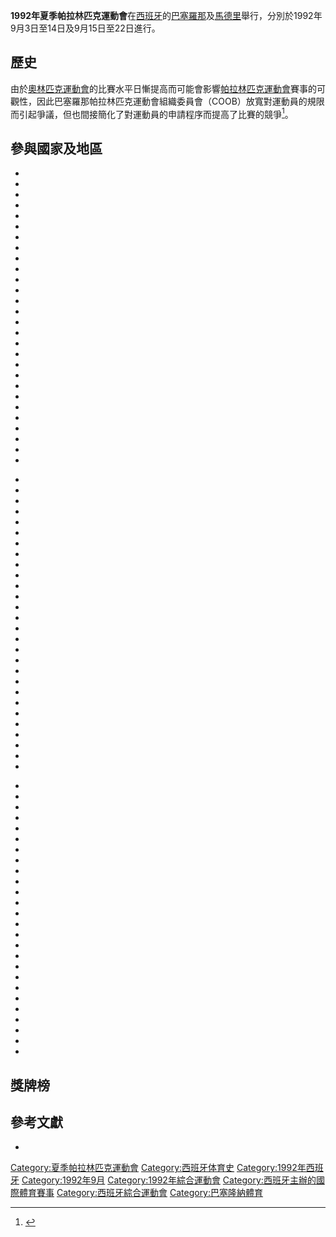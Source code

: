 {{noteTA|G1=Sports}}
{{Paralympics infobox|1992|Summer|
|Name = 第九屆夏季殘疾人奧林匹克運動會
|Logo = 
|Host city = {{ESP}}[[巴塞羅那|巴塞羅那]]<br />{{ESP}}[[馬德里|馬德里]]
|Motto =運動沒有界限（{{lang-en|Sport Without Limits}}，{{lang-ca|Esport Sense Límits}}）
|Nations participating = 82
|Athletes participating = 3020
|Events = 15大項487小項
|Opening ceremony = 1992年9月3日（巴塞羅那）<br />1992年9月15日（馬德里）
|Closing ceremony = 1992年9月14日（巴塞羅那）<br />1992年9月22日（馬德里）
|Officially opened by  =[[西班牙国王|西班牙国王]][[胡安·卡洛斯一世|胡安·卡洛斯一世]]
|Paralympic Stadium = [[蒙特惠克奧林匹克體育場|蒙特惠克奧林匹克體育場]]<br />馬德里奧林匹克體育場
}}
{{Location map+|Spain|width=250|float=none}
 |alt=Location of Barcelona,Spain
 |caption=巴塞罗那在西班牙的位置
 |places=
  {{Location map~ |  Spain
   | label = 巴塞罗那
   | background=white
    | lat_deg = 41.38
    | lon_deg = 2.17}}
    | link=[[巴塞罗那|巴塞罗那]]
}}
{{Location map+|Spain|width=250|float=none}
 |alt=Location of Madrid,Spain
 |caption=马德里在西班牙的位置
 |places=
  {{Location map~ |  Spain 
   | label = 马德里
   | background=white
    | lat_deg = 40.40
    | lon_deg = -3.68}}
    | link=[[马德里|马德里]]
}}
{{Location map+|Spain|width=250|float=right|caption=巴塞罗那和马德里在西班牙的位置|places=
{{Location map~|Spain|lat_deg = 41.38|lon_deg = 2.17|label=[[巴塞罗那|巴塞罗那]]}}
{{Location map~|Spain|lat_deg = 40.40|lon_deg = -3.68|label=[[马德里|马德里]]}}
}}
'''1992年夏季帕拉林匹克運動會'''在[[西班牙|西班牙]]的[[巴塞羅那|巴塞羅那]]及[[馬德里|馬德里]]舉行，分別於1992年9月3日至14日及9月15日至22日進行。

== 歷史 ==
由於[[奧林匹克運動會|奧林匹克運動會]]的比賽水平日慚提高而可能會影響[[帕拉林匹克運動會|帕拉林匹克運動會]]賽事的可觀性，因此巴塞羅那帕拉林匹克運動會組織委員會（COOB）放寬對運動員的規限而引起爭議，但也間接簡化了對運動員的申請程序而提高了比賽的競爭<ref>{{en}}{{cite web |title=Barcelona 1992 |publisher=[[國際帕拉林匹克委員會|國際帕拉林匹克委員會]] |accessdate=2010年8月2日 |url=http://www.paralympic.org/Paralympic_Games/Past_Games/Barcelona_1992/index.html |archive-date=2011年5月26日 |archive-url=https://web.archive.org/web/20110526102854/http://www.paralympic.org/Paralympic_Games/Past_Games/Barcelona_1992/index.html |dead-url=no }}</ref>。

== 參與國家及地區 ==
{{col-begin}}
{{col-3}}
* {{FlagIPCteam|ALG|1992年夏季}}
* {{FlagIPCteam|ARG|1992年夏季}}
* {{FlagIPCteam|AUS|1992年夏季}}
* {{FlagIPCteam|AUT|1992年夏季}}
* {{FlagIPCteam|BRN|1992年夏季}}
* {{FlagIPCteam|BEL|1992年夏季}}
* {{FlagIPCteam|BUL|1992年夏季}}
* {{FlagIPCteam|BUR|1992年夏季}}
* {{FlagIPCteam|BRA|1992年夏季}}
* {{FlagIPCteam|CAN|1992年夏季}}
* {{FlagIPCteam|CHI|1992年夏季}}
* {{FlagIPCteam|CHN|1992年夏季}}
* {{FlagIPCteam|TPE|1992年夏季}}
* {{FlagIPCteam|COL|1992年夏季}}
* {{FlagIPCteam|CRC|1992年夏季}}
* {{FlagIPCteam|CRO|1992年夏季}}
* {{FlagIPCteam|CUB|1992年夏季}}
* {{FlagIPCteam|CYP|1992年夏季}}
* {{FlagIPCteam|TCH|1992年夏季}}
* {{FlagIPCteam|DEN|1992年夏季}}
* {{FlagIPCteam|DOM|1992年夏季}}
* {{FlagIPCteam|ECU|1992年夏季}}
* {{FlagIPCteam|EGY|1992年夏季}}
* {{FlagIPCteam|EST|1992年夏季}}
* {{FlagIPCteam|FRO|1992年夏季}}
* {{FlagIPCteam|FIN|1992年夏季}}
* {{FlagIPCteam|FRA|1992年夏季}}
* {{FlagIPCteam|GER|1992年夏季}}
{{col-3}}
* {{FlagIPCteam|GBR|1992年夏季}}
* {{FlagIPCteam|GRE|1992年夏季}}
* {{FlagIPCteam|HKG|1992年夏季}}
* {{FlagIPCteam|HUN|1992年夏季}}
* {{FlagIPCteam|ISL|1992年夏季}}
* {{FlagIPCteam|EUN|1992年夏季}}
* {{FlagIPCteam|IND|1992年夏季}}
* {{FlagIPCteam|IRI|1992年夏季}}
* {{FlagIPCteam|IRQ|1992年夏季}}
* {{FlagIPCteam|IRL|1992年夏季}}
* {{FlagIPCteam|ISR|1992年夏季}}
* {{FlagIPCteam|ITA|1992年夏季}}
* {{FlagIPCteam|JAM|1992年夏季}}
* {{FlagIPCteam|JPN|1992年夏季}}
* {{FlagIPCteam|KEN|1992年夏季}}
* {{FlagIPCteam|KUW|1992年夏季}}
* {{FlagIPCteam|LAT|1992年夏季}}
* {{FlagIPCteam|LIE|1992年夏季}}
* {{FlagIPCteam|LTU|1992年夏季}}
* {{FlagIPCteam|LUX|1992年夏季}}
* {{FlagIPCteam|MAC|1992年夏季}}
* {{FlagIPCteam|MAS|1992年夏季}}
* {{FlagIPCteam|MEX|1992年夏季}}
* {{FlagIPCteam|MAR|1992年夏季}}
* {{FlagIPCteam|MYA|1992年夏季}}
* {{FlagIPCteam|NAM|1992年夏季}}
* {{FlagIPCteam|NED|1992年夏季}}
* {{FlagIPCteam|NZL|1992年夏季}}
{{col-3}}
* {{FlagIPCteam|NGR|1992年夏季}}
* {{FlagIPCteam|NOR|1992年夏季}}
* {{FlagIPCteam|OMA|1992年夏季}}
* {{FlagIPCteam|PAK|1992年夏季}}
* {{FlagIPCteam|PAN|1992年夏季}}
* {{FlagIPCteam|POL|1992年夏季}}
* {{FlagIPCteam|POR|1992年夏季}}
* {{FlagIPCteam|PUR|1992年夏季}}
* {{FlagIPCteam|SEY|1992年夏季}}
* {{FlagIPCteam|SIN|1992年夏季}}
* {{FlagIPCteam|SLO|1992年夏季}}
* {{FlagIPCteam|RSA|1992年夏季}}
* {{FlagIPCteam|KOR|1992年夏季}}
* {{FlagIPCteam|ESP|1992年夏季}}
* {{FlagIPCteam|SWE|1992年夏季}}
* {{FlagIPCteam|SUI|1992年夏季}}
* {{FlagIPCteam|SYR|1992年夏季}}
* {{FlagIPCteam|TAN|1992年夏季}}
* {{FlagIPCteam|THA|1992年夏季}}
* {{FlagIPCteam|TUN|1992年夏季}}
* {{FlagIPCteam|TUR|1992年夏季}}
* {{FlagIPCteam|UAE|1992年夏季}}
* {{FlagIPCteam|USA|1992年夏季}}
* {{FlagIPCteam|URU|1992年夏季}}
* {{FlagIPCteam|VEN|1992年夏季}}
* {{FlagIPCteam|YEM|1992年夏季}}
{{col-end}}

== 獎牌榜 ==
{{main|1992年夏季帕拉林匹克運動會獎牌榜}}
{{Medals table
 | caption        = 
 | host           = ESP
 | flag_template  = flagIPCteam
 | event          = 1992年夏季
 | show_limit     = 10
 | remaining_text = 其余代表团
 | team           = 代表团
 | gold_USA = 75 | silver_USA = 52 | bronze_USA = 48
 | gold_GER = 61 | silver_GER = 51 | bronze_GER = 59
 | gold_GBR = 42 | silver_GBR = 51 | bronze_GBR = 46
 | gold_FRA = 36 | silver_FRA = 36 | bronze_FRA = 35
 | gold_ESP = 39 | silver_ESP = 32 | bronze_ESP = 49
 | gold_CAN = 29 | silver_CAN = 23 | bronze_CAN = 29
 | gold_AUS = 37 | silver_AUS = 37 | bronze_AUS = 34
 | gold_EUN = 19 | silver_EUN = 15 | bronze_EUN = 16
 | gold_NED = 14 | silver_NED = 14 | bronze_NED = 12
 | gold_NOR = 13 | silver_NOR = 13 | bronze_NOR = 7
 | gold_DEN = 12 | silver_DEN = 22 | bronze_DEN = 12
 | gold_KOR = 11 | silver_KOR = 16 | bronze_KOR = 18
 | gold_CHN = 16 | silver_CHN = 8 | bronze_CHN = 7
 | gold_ISL = 13 | silver_ISL = 8 | bronze_ISL = 18
 | gold_POL = 10 | silver_POL = 13 | bronze_POL = 11
 | gold_ITA = 10 | silver_ITA = 7 | bronze_ITA = 18
 | gold_ROM = 10 | silver_ROM = 6 | bronze_ROM = 7
 | gold_JPN = 8 | silver_JPN = 7 | bronze_JPN = 16
 | gold_FIN = 8 | silver_FIN = 6 | bronze_FIN= 12
 | gold_SWE = 16 | silver_SWE = 33 | bronze_SWE = 19
 | gold_EGY = 7 | silver_EGY = 6 | bronze_EGY = 7
 | gold_SUI = 6 | silver_SUI = 16 | bronze_SUI = 13
 | gold_BEL = 5 | silver_BEL = 5 | bronze_BEL = 7
 | gold_AUT = 5 | silver_AUT = 4 | bronze_AUT = 13
 | gold_URU = 5 | silver_URU = 4 | bronze_URU = 5
 | gold_NZL = 5 | silver_NZL = 1 | bronze_NZL = 0
 | gold_TCH = 4 | silver_TCH = 3 | bronze_TCH = 6
 | gold_HUN = 4 | silver_HUN = 3 | bronze_HUN = 4
 | gold_IPP = 4 | silver_IPP = 3 | bronze_IPP = 1
 | gold_SAF = 4 | silver_SAF = 1 | bronze_SAF = 3
 | gold_HKG = 3 | silver_HKG = 4 | bronze_HKG = 4
 | gold_CUB = 3 | silver_CUB = 3 | bronze_CUB = 3
 | gold_POR = 3 | silver_POR = 6 | bronze_POR = 5
 | gold_BRA = 4 | silver_BRA = 3 | bronze_BRA = 5
 | gold_NGR = 3 | silver_NGR = 0 | bronze_NGR = 0
 | gold_DOM = 2 | silver_DOM = 6 | bronze_DOM = 1
 | gold_ISR = 2 | silver_ISR = 4 | bronze_ISR = 5
 | gold_SLO = 2 | silver_SLO = 0 | bronze_SLO = 1
 | gold_KUW = 1 | silver_KUW = 3 | bronze_KUW = 1
 | gold_IRI = 1 | silver_IRI = 2 | bronze_IRI = 1
 | gold_BUL = 1 | silver_BUL = 2 | bronze_BUL = 0
 | gold_PAN = 1 | silver_PAN = 2 | bronze_PAN = 0
 | gold_ARG = 2 | silver_ARG = 4 | bronze_ARG = 2
 | gold_KEN = 3 | silver_KEN = 1 | bronze_KEN = 3
 | gold_CHI = 1 | silver_CHI = 0 | bronze_CHI = 0
 | gold_LTU = 0 | silver_LTU = 4 | bronze_LTU = 3
 | gold_IRL = 0 | silver_IRL = 3 | bronze_IRL = 4
 | gold_EST = 0 | silver_EST = 2 | bronze_EST = 1
 | gold_GRE = 0 | silver_GRE = 3 | bronze_GRE = 1
 | gold_MEX = 0 | silver_MEX = 1 | bronze_MEX = 10
 | gold_JAM = 0 | silver_JAM = 1 | bronze_JAM = 2
 | gold_MAS = 0 | silver_MAS = 1 | bronze_MAS = 2
 | gold_FRO = 0 | silver_FRO = 1 | bronze_FRO = 0
 | gold_TUN = 0 | silver_TUN = 1 | bronze_TUN = 0
 | gold_BRN = 0 | silver_BRN = 0 | bronze_BRN = 1
 | gold_TPE = 0 | silver_TPE = 0 | bronze_TPE = 1
 | gold_IRQ = 0 | silver_IRQ = 0 | bronze_IRQ = 1
 | gold_CRO = 0 | silver_CRO = 0 | bronze_CRO = 1
 | gold_ECU = 0 | silver_ECU = 0 | bronze_ECU = 1
 | gold_THA = 0 | silver_THA = 0 | bronze_THA = 1
 | gold_PUR = 0 | silver_PUR = 0 | bronze_PUR = 1
 | gold_VEN = 0 | silver_VEN = 0 | bronze_VEN = 1
}}

== 參考文獻 ==
<div class="references-small">
<references></references>
* {{en}}{{cite book| title=Fact sheet in Barcelona 1992 |publisher=[[國際帕拉林匹克委員會|國際帕拉林匹克委員會]] |date=2006年 }}
</div>

{{残疾人奥林匹克运动会}}
{{Authority control}}
[[Category:夏季帕拉林匹克運動會|Category:夏季帕拉林匹克運動會]]
[[Category:西班牙体育史|Category:西班牙体育史]]
[[Category:1992年西班牙|Category:1992年西班牙]]
[[Category:1992年9月|Category:1992年9月]]
[[Category:1992年綜合運動會|Category:1992年綜合運動會]]
[[Category:西班牙主辦的國際體育賽事|Category:西班牙主辦的國際體育賽事]]
[[Category:西班牙綜合運動會|Category:西班牙綜合運動會]]
[[Category:巴塞隆納體育|Category:巴塞隆納體育]]